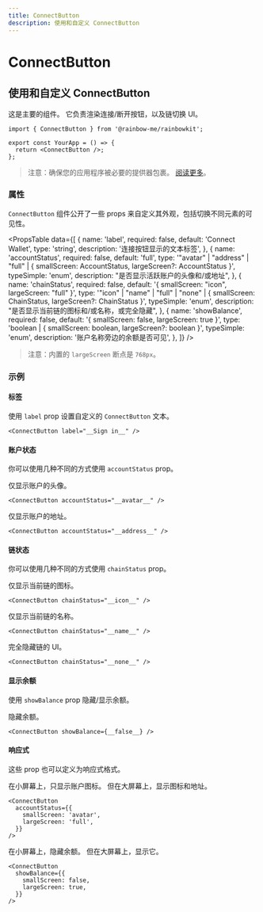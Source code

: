 ```yaml
---
title: ConnectButton
description: 使用和自定义 ConnectButton
---
```


# ConnectButton

## 使用和自定义 ConnectButton

这是主要的组件。 它负责渲染连接/断开按钮，以及链切换 UI。

```tsx
import { ConnectButton } from '@rainbow-me/rainbowkit';

export const YourApp = () => {
  return <ConnectButton />;
};
```

> 注意：确保您的应用程序被必要的提供器包裹。 [阅读更多](/docs/installation#wrap-providers)。

### 属性

`ConnectButton` 组件公开了一些 props 来自定义其外观，包括切换不同元素的可见性。

<PropsTable
  data={[
    {
      name: 'label',
      required: false,
      default: 'Connect Wallet',
      type: 'string',
      description: '连接按钮显示的文本标签',
    },
    {
      name: 'accountStatus',
      required: false,
      default: 'full',
      type: '"avatar" | "address" | "full" | { smallScreen: AccountStatus, largeScreen?: AccountStatus }',
      typeSimple: 'enum',
      description: "是否显示活跃账户的头像和/或地址",
    },
    {
      name: 'chainStatus',
      required: false,
      default: '{ smallScreen: "icon", largeScreen: "full" }',
      type: '"icon" | "name" | "full" | "none" | { smallScreen: ChainStatus, largeScreen?: ChainStatus }',
      typeSimple: 'enum',
      description: "是否显示当前链的图标和/或名称，或完全隐藏",
    },
    {
      name: 'showBalance',
      required: false,
      default: '{ smallScreen: false, largeScreen: true }',
      type: 'boolean | { smallScreen: boolean, largeScreen?: boolean }',
      typeSimple: 'enum',
      description: '账户名称旁边的余额是否可见',
    },
  ]}
/>

> 注意：内置的 `largeScreen` 断点是 `768px`。

### 示例

#### 标签

使用 `label` prop 设置自定义的 `ConnectButton` 文本。

```tsx
<ConnectButton label="__Sign in__" />
```

#### 账户状态

你可以使用几种不同的方式使用 `accountStatus` prop。

仅显示账户的头像。

```tsx
<ConnectButton accountStatus="__avatar__" />
```

仅显示账户的地址。

```tsx
<ConnectButton accountStatus="__address__" />
```

#### 链状态

你可以使用几种不同的方式使用 `chainStatus` prop。

仅显示当前链的图标。

```tsx
<ConnectButton chainStatus="__icon__" />
```

仅显示当前链的名称。

```tsx
<ConnectButton chainStatus="__name__" />
```

完全隐藏链的 UI。

```tsx
<ConnectButton chainStatus="__none__" />
```

#### 显示余额

使用 `showBalance` prop 隐藏/显示余额。

隐藏余额。

```tsx
<ConnectButton showBalance={__false__} />
```

#### 响应式

这些 prop 也可以定义为响应式格式。

在小屏幕上，只显示账户图标。 但在大屏幕上，显示图标和地址。

```tsx
<ConnectButton
  accountStatus={{
    smallScreen: 'avatar',
    largeScreen: 'full',
  }}
/>
```

在小屏幕上，隐藏余额。 但在大屏幕上，显示它。

```tsx
<ConnectButton
  showBalance={{
    smallScreen: false,
    largeScreen: true,
  }}
/>
```
